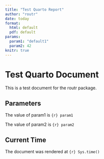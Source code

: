 ```yaml
---
title: "Test Quarto Report"
author: "routr"
date: today
format:
  html: default
  pdf: default
params:
  param1: "default1"
  param2: 42
knitr: true
---
```


# Test Quarto Document

This is a test document for the routr package.

## Parameters

The value of param1 is `{r} param1`

The value of param2 is `{r} param2`

## Current Time

The document was rendered at `{r} Sys.time()`
